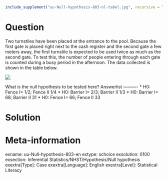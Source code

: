 ```r
include_supplement("uu-Null-hypothesis-803-nl-tabel.jpg", recursive = TRUE)
```

Question
========
  
Two turnstiles have been placed at the entrance to the pool. Because the first gate is placed right next to the cash register and the second gate a few meters away, the first turnstile is expected to be used twice as much as the second gate. To test this, the number of people entering through each gate is counted during a busy period in the afternoon. The data collected is shown in the table below. 

![](uu-Null-hypothesis-803-nl-tabel.jpg)

What is the null hypothesis to be tested here? 
Answerlist
----------
* H0: Fence I= 1/2; Fence II 1/4
* H0: Barrier I= 2/3; Barrier II 1/3
* H0: Barrier I= 68; Barrier II 31
* H0: Fence I= 66; Fence II 33

Solution
========

Meta-information
================
exname: uu-Null-hypothesis-803-en
extype: schoice
exsolution: 0100
exsection: Inferential Statistics/NHST/Hypothesis/Null hypothesis
exextra[Type]: Case
exextra[Language]: English
exextra[Level]: Statistical Literacy
